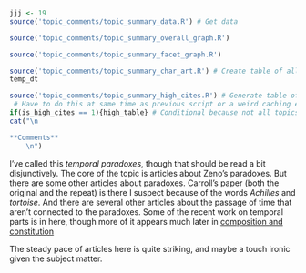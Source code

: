 ```r
jjj <- 19
source('topic_comments/topic_summary_data.R') # Get data
```

```r
source('topic_comments/topic_summary_overall_graph.R')
```

```r
source('topic_comments/topic_summary_facet_graph.R')
```

```r
source('topic_comments/topic_summary_char_art.R') # Create table of all articles in topic
temp_dt
```

```r
source('topic_comments/topic_summary_high_cites.R') # Generate table of highly cited articles. 
 # Have to do this at same time as previous script or a weird caching error occurs.
if(is_high_cites == 1){high_table} # Conditional because not all topics have high cites
cat("\n

**Comments**
	\n")
```

I've called this _temporal paradoxes_, though that should be read  a bit disjunctively. The core of the topic is articles about Zeno's paradoxes. But there are some other articles about paradoxes. Carroll's paper (both the original and the repeat) is there I suspect because of the words _Achilles_ and _tortoise_. And there are several other articles about the passage of time that aren't connected to the paradoxes. Some of the recent work on temporal parts is in here, though more of it appears much later in [composition and constitution](#topic89)

The steady pace of articles here is quite striking, and maybe a touch ironic given the subject matter.